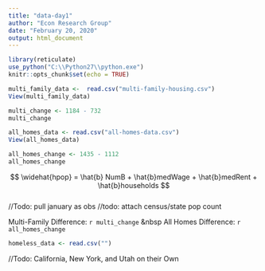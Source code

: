 ```yaml
---
title: "data-day1"
author: "Econ Research Group"
date: "February 20, 2020"
output: html_document
---
```


```r
library(reticulate)
use_python("C:\\Python27\\python.exe")
knitr::opts_chunk$set(echo = TRUE)
```

```r
multi_family_data <-  read.csv("multi-family-housing.csv")
View(multi_family_data)

multi_change <- 1184 - 732
multi_change

all_homes_data <- read.csv("all-homes-data.csv")
View(all_homes_data)

all_homes_change <- 1435 - 1112
all_homes_change
```

$$ \widehat{hpop} = \hat{b} NumB + \hat{b}medWage + \hat{b}medRent + \hat{b}households $$  
//Todo: pull january as obs
//todo: attach census/state pop count

Multi-Family Difference: `r multi_change` &nbsp
All Homes Difference: `r all_homes_change`

```r
homeless_data <- read.csv("")

```

//Todo: California, New York, and Utah on their Own



